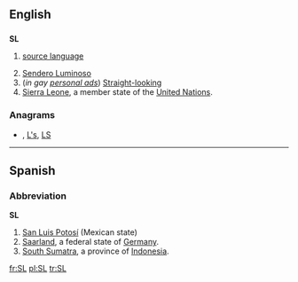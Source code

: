{{also|.sl|s.l.}}
==English==

==={{initialism}}===
'''SL'''

# {{linguistics}} [[source language]]
# [[Sendero Luminoso]]
# (''in gay [[personal ad]]s'') [[Straight]][[-looking]]
# [[Sierra Leone]], a member state of the [[United Nations]].

===Anagrams===
* {{alphagram|[[l's#English|l's]]}} , [[L's#English|L's]], [[LS#English|LS]]


----

==Spanish==

===Abbreviation===
'''SL'''

# [[San Luis Potosí]] (Mexican state)
# [[Saarland]], a federal state of [[Germany]].
# [[South Sumatra]], a province of [[Indonesia]].

[[fr:SL]]
[[pl:SL]]
[[tr:SL]]